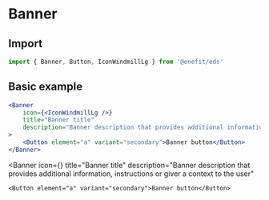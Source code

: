 
# Banner

## Import

```jsx
import { Banner, Button, IconWindmillLg } from '@enefit/eds'
```

## Basic example

```jsx
<Banner
    icon={<IconWindmillLg />}
    title="Banner title"
    description="Banner description that provides additional information, instructions or giver a context to the user"
>
    <Button element="a" variant="secondary">Banner button</Button>
</Banner>
```

<Banner
    icon={<IconWindmillLg />}
    title="Banner title"
    description="Banner description that provides additional information, instructions or giver a context to the user"
>
    <Button element="a" variant="secondary">Banner button</Button>
</Banner>
